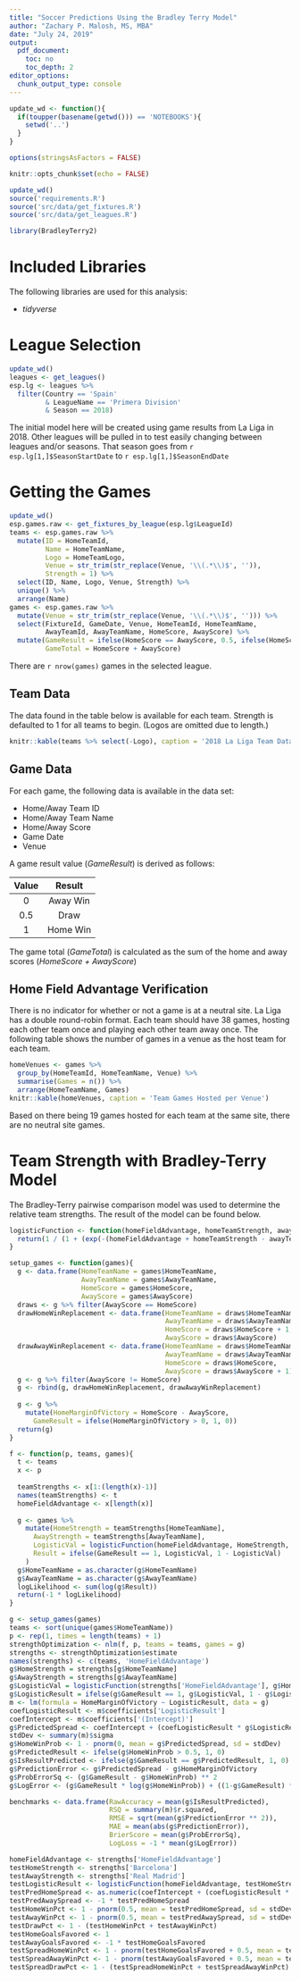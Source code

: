 ```yaml
---
title: "Soccer Predictions Using the Bradley Terry Model"
author: "Zachary P. Malosh, MS, MBA"
date: "July 24, 2019"
output:
  pdf_document:
    toc: no
    toc_depth: 2
editor_options: 
  chunk_output_type: console
---
```


\newpage
\tableofcontents
\newpage

```r
update_wd <- function(){
  if(toupper(basename(getwd())) == 'NOTEBOOKS'){
    setwd('..')
  }
}

options(stringsAsFactors = FALSE)

knitr::opts_chunk$set(echo = FALSE)

update_wd()
source('requirements.R')
source('src/data/get_fixtures.R')
source('src/data/get_leagues.R')

library(BradleyTerry2)
```

# Included Libraries
The following libraries are used for this analysis:

+ *tidyverse*

# League Selection
```r
update_wd()
leagues <- get_leagues()
esp.lg <- leagues %>%
  filter(Country == 'Spain'
         & LeagueName == 'Primera Division'
         & Season == 2018)
```
The initial model here will be created using game results from La Liga in 2018. Other leagues will be pulled in to test easily changing between leagues and/or seasons. That season goes from `r esp.lg[1,]$SeasonStartDate` to `r esp.lg[1,]$SeasonEndDate`

# Getting the Games
```r
update_wd()
esp.games.raw <- get_fixtures_by_league(esp.lg$LeagueId)
teams <- esp.games.raw %>%
  mutate(ID = HomeTeamId,
         Name = HomeTeamName,
         Logo = HomeTeamLogo,
         Venue = str_trim(str_replace(Venue, '\\(.*\\)$', '')),
         Strength = 1) %>%
  select(ID, Name, Logo, Venue, Strength) %>%
  unique() %>%
  arrange(Name)
games <- esp.games.raw %>%
  mutate(Venue = str_trim(str_replace(Venue, '\\(.*\\)$', ''))) %>%
  select(FixtureId, GameDate, Venue, HomeTeamId, HomeTeamName,
         AwayTeamId, AwayTeamName, HomeScore, AwayScore) %>%
  mutate(GameResult = ifelse(HomeScore == AwayScore, 0.5, ifelse(HomeScore > AwayScore, 1, 0)),
         GameTotal = HomeScore + AwayScore)
```
There are `r nrow(games)` games in the selected league.

## Team Data
The data found in the table below is available for each team. Strength is defaulted to 1 for all teams to begin. (Logos are omitted due to length.)

```r
knitr::kable(teams %>% select(-Logo), caption = '2018 La Liga Team Data')
```

## Game Data 
For each game, the following data is available in the data set:

+ Home/Away Team ID
+ Home/Away Team Name
+ Home/Away Score
+ Game Date
+ Venue

A game result value (*GameResult*) is derived as follows:

|  Value |   Result |
|:------:|:--------:|
|      0 | Away Win |
|    0.5 |     Draw |
|      1 | Home Win |

The game total (*GameTotal*) is calculated as the sum of the home and away scores (*HomeScore + AwayScore*)

## Home Field Advantage Verification
There is no indicator for whether or not a game is at a neutral site. La Liga has a double round-robin format. Each team should have 38 games, hosting each other team once and playing each other team away once. The following table shows the number of games in a venue as the host team for each team.

```r
homeVenues <- games %>%
  group_by(HomeTeamId, HomeTeamName, Venue) %>%
  summarise(Games = n()) %>%
  arrange(HomeTeamName, Games)
knitr::kable(homeVenues, caption = 'Team Games Hosted per Venue')
```

Based on there being 19 games hosted for each team at the same site, there are no neutral site games.

# Team Strength with Bradley-Terry Model

The Bradley-Terry pairwise comparison model was used to determine the relative team strengths. The result of the model can be found below.


```r
logisticFunction <- function(homeFieldAdvantage, homeTeamStrength, awayTeamStrength){
  return(1 / (1 + (exp(-(homeFieldAdvantage + homeTeamStrength - awayTeamStrength)))))
}

setup_games <- function(games){
  g <- data.frame(HomeTeamName = games$HomeTeamName,
                  AwayTeamName = games$AwayTeamName,
                  HomeScore = games$HomeScore,
                  AwayScore = games$AwayScore)
  draws <- g %>% filter(AwayScore == HomeScore)
  drawHomeWinReplacement <- data.frame(HomeTeamName = draws$HomeTeamName,
                                       AwayTeamName = draws$AwayTeamName,
                                       HomeScore = draws$HomeScore + 1,
                                       AwayScore = draws$AwayScore)
  drawAwayWinReplacement <- data.frame(HomeTeamName = draws$HomeTeamName,
                                       AwayTeamName = draws$AwayTeamName,
                                       HomeScore = draws$HomeScore,
                                       AwayScore = draws$AwayScore + 1)
  g <- g %>% filter(AwayScore != HomeScore)
  g <- rbind(g, drawHomeWinReplacement, drawAwayWinReplacement)
  
  g <- g %>%
    mutate(HomeMarginOfVictory = HomeScore - AwayScore,
      GameResult = ifelse(HomeMarginOfVictory > 0, 1, 0))
  return(g)
}

f <- function(p, teams, games){
  t <- teams
  x <- p
  
  teamStrengths <- x[1:(length(x)-1)]
  names(teamStrengths) <- t
  homeFieldAdvantage <- x[length(x)]
  
  g <- games %>%
    mutate(HomeStrength = teamStrengths[HomeTeamName],
      AwayStrength = teamStrengths[AwayTeamName],
      LogisticVal = logisticFunction(homeFieldAdvantage, HomeStrength, AwayStrength),
      Result = ifelse(GameResult == 1, LogisticVal, 1 - LogisticVal)
    )
  g$HomeTeamName = as.character(g$HomeTeamName)
  g$AwayTeamName = as.character(g$AwayTeamName)
  logLikelihood <- sum(log(g$Result))
  return(-1 * logLikelihood)
}

g <- setup_games(games)
teams <- sort(unique(games$HomeTeamName))
p <- rep(1, times = length(teams) + 1)
strengthOptimization <- nlm(f, p, teams = teams, games = g)
strengths <- strengthOptimization$estimate
names(strengths) <- c(teams, 'HomeFieldAdvantage')
g$HomeStrength = strengths[g$HomeTeamName]
g$AwayStrength = strengths[g$AwayTeamName]
g$LogisticVal = logisticFunction(strengths['HomeFieldAdvantage'], g$HomeStrength, g$AwayStrength)
g$LogisticResult = ifelse(g$GameResult == 1, g$LogisticVal, 1 - g$LogisticVal)
m <- lm(formula = HomeMarginOfVictory ~ LogisticResult, data = g)
coefLogisticResult <- m$coefficients['LogisticResult']
coefIntercept <- m$coefficients['(Intercept)']
g$PredictedSpread <- coefIntercept + (coefLogisticResult * g$LogisticResult)
stdDev <- summary(m)$sigma
g$HomeWinProb <- 1 - pnorm(0, mean = g$PredictedSpread, sd = stdDev)
g$PredictedResult <- ifelse(g$HomeWinProb > 0.5, 1, 0)
g$IsResultPredicted <- ifelse(g$GameResult == g$PredictedResult, 1, 0)
g$PredictionError <- g$PredictedSpread - g$HomeMarginOfVictory
g$ProbErrorSq <- (g$GameResult - g$HomeWinProb) ** 2
g$LogError <- (g$GameResult * log(g$HomeWinProb)) + ((1-g$GameResult) * log(1 - g$HomeWinProb))

benchmarks <- data.frame(RawAccuracy = mean(g$IsResultPredicted),
                         RSQ = summary(m)$r.squared,
                         RMSE = sqrt(mean(g$PredictionError ** 2)),
                         MAE = mean(abs(g$PredictionError)),
                         BrierScore = mean(g$ProbErrorSq),
                         LogLoss = -1 * mean(g$LogError))

homeFieldAdvantage <- strengths['HomeFieldAdvantage']
testHomeStrength <- strengths['Barcelona']
testAwayStrength <- strengths['Real Madrid']
testLogisticResult <- logisticFunction(homeFieldAdvantage, testHomeStrength, testAwayStrength)
testPredHomeSpread <- as.numeric(coefIntercept + (coefLogisticResult * testLogisticResult))
testPredAwaySpread <- -1 * testPredHomeSpread
testHomeWinPct <- 1 - pnorm(0.5, mean = testPredHomeSpread, sd = stdDev)
testAwayWinPct <- 1 - pnorm(0.5, mean = testPredAwaySpread, sd = stdDev)
testDrawPct <- 1 - (testHomeWinPct + testAwayWinPct)
testHomeGoalsFavored <- 1
testAwayGoalsFavored <- -1 * testHomeGoalsFavored
testSpreadHomeWinPct <- 1 - pnorm(testHomeGoalsFavored + 0.5, mean = testPredHomeSpread, sd = stdDev)
testSpreadAwayWinPct <- 1 - pnorm(testAwayGoalsFavored + 0.5, mean = testPredAwaySpread, sd = stdDev)
testSpreadDrawPct <- 1 - (testSpreadHomeWinPct + testSpreadAwayWinPct)
```


